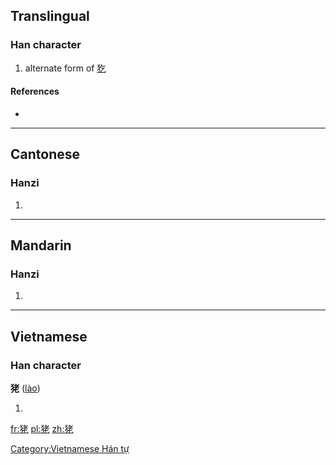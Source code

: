 ==Translingual==

===Han character===
{{Han char|rn=94|rad=犬|as=06|sn=9|four=4421<sub>1</sub>|canj=大竹十大心 (KHJKP)}}

# {{defn|Han|sort=犬06}} alternate form of [[犵]]

====References====
* {{Han ref|kx=0711.080|dkj=20394|dj=1123.070|hdz=21343.030|uh=72EB|ud=29419|bh=CFC1|bd=53185}}

----

==Cantonese==

===Hanzi===
{{yue-hanzi|jyut=|y=lou5}}

# {{defn|Cantonese|sort=犬06}}

----

==Mandarin==

===Hanzi===
{{cmn-hanzi|pin=[[lǎo]] ([[lao3]])|wg=lao<sup>3</sup>}}

# {{defn|Mandarin|sort=犬06}}

----

==Vietnamese==

===Han character===
'''狫''' ([[lào]])

# {{defn|Vietnamese}}

[[Category:Vietnamese Hán tự]]

[[fr:狫]]
[[pl:狫]]
[[zh:狫]]